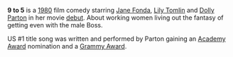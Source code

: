 '''9 to 5''' is a [[1980 in film|1980]] film comedy starring [[Jane Fonda]], [[Lily Tomlin]] and [[Dolly Parton]] in her movie [[debut]]. About working women living out the fantasy of getting even with the male Boss.

US #1 title song was written and performed by Parton gaining an [[Academy Award]] nomination and a [[Grammy Award]].

{{msg:stub}}